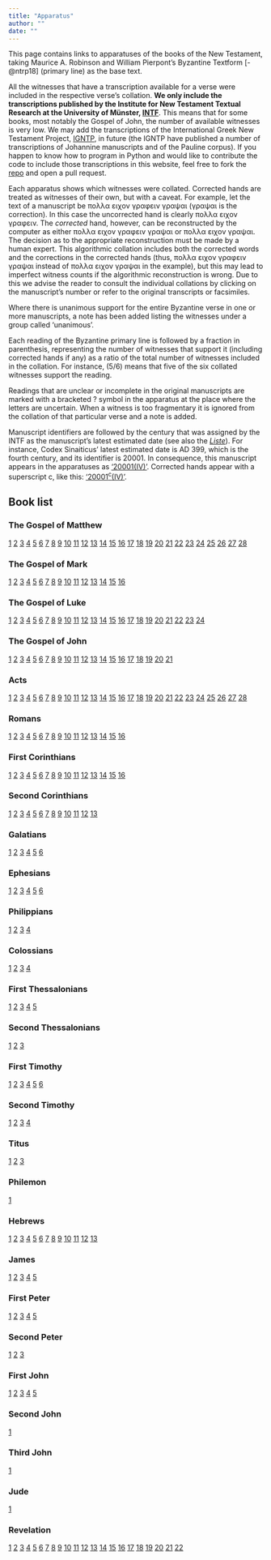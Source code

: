 ```yaml
---
title: "Apparatus"
author: ""
date: ""
---
```


This page contains links to apparatuses of the books of the New Testament, taking Maurice A. Robinson and William Pierpont's Byzantine Textform [-@ntrp18] (primary line) as the base text.

All the witnesses that have a transcription available for a verse were included in the respective verse's collation. **We only include the transcriptions published by the Institute for New Testament Textual Research at the University of Münster, [INTF](https://ntvmr.uni-muenster.de/)**. This means that for some books, most notably the Gospel of John, the number of available witnesses is very low. We may add the transcriptions of the International Greek New Testament Project, [IGNTP](https://itseeweb.cal.bham.ac.uk/igntp/transcriptions.html), in future (the IGNTP have published a number of transcriptions of Johannine manuscripts and of the Pauline corpus). If you happen to know how to program in Python and would like to contribute the code to include those transcriptions in this website, feel free to fork the [repo](https://github.com/normansimonr/gntcollations) and open a pull request.

Each apparatus shows which witnesses were collated. Corrected hands are treated as witnesses of their own, but with a caveat. For example, let the text of a manuscript be πολλα ειχον γραφειν [γραψαι]{.corr} (γραψαι is the correction). In this case the uncorrected hand is clearly πολλα ειχον γραφειν. The *corrected* hand, however, can be reconstructed by the computer as either πολλα ειχον γραφειν γραψαι or πολλα ειχον γραψαι. The decision as to the appropriate reconstruction must be made by a human expert. This algorithmic collation includes both the corrected words and the corrections in the corrected hands (thus, πολλα ειχον γραφειν γραψαι instead of πολλα ειχον γραψαι in the example), but this may lead to imperfect witness counts if the algorithmic reconstruction is wrong. Due to this we advise the reader to consult the individual collations by clicking on the manuscript's number or refer to the original transcripts or facsimiles.

Where there is unanimous support for the entire Byzantine verse in one or more manuscripts, a note has been added listing the witnesses under a group called 'unanimous'.

Each reading of the Byzantine primary line is followed by a fraction in parenthesis, representing the number of witnesses that support it (including corrected hands if any) as a ratio of the total number of witnesses included in the collation. For instance, (5/6) means that five of the six collated witnesses support the reading.

Readings that are unclear or incomplete in the original manuscripts are marked with a bracketed ? symbol in the apparatus at the place where the letters are uncertain. When a witness is too fragmentary it is ignored from the collation of that particular verse and a note is added.

Manuscript identifiers are followed by the century that was assigned by the INTF as the manuscript's latest estimated date (see also the [*Liste*](liste.qmd)). For instance, Codex Sinaiticus' latest estimated date is AD 399, which is the fourth century, and its identifier is 20001. In consequence, this manuscript appears in the apparatuses as ['20001(IV)'](collations/20001.qmd). Corrected hands appear with a superscript c, like this: ['20001^c^(IV)'](collations/20001.qmd).

## Book list

### The Gospel of Matthew

 [1](https://archive.org/details/gntcollations_apparatuses_byzantine/2.0.0/the_gospel_of_matthew/the_gospel_of_matthew_1.pdf) [2](https://archive.org/details/gntcollations_apparatuses_byzantine/2.0.0/the_gospel_of_matthew/the_gospel_of_matthew_2.pdf) [3](https://archive.org/details/gntcollations_apparatuses_byzantine/2.0.0/the_gospel_of_matthew/the_gospel_of_matthew_3.pdf) [4](https://archive.org/details/gntcollations_apparatuses_byzantine/2.0.0/the_gospel_of_matthew/the_gospel_of_matthew_4.pdf) [5](https://archive.org/details/gntcollations_apparatuses_byzantine/2.0.0/the_gospel_of_matthew/the_gospel_of_matthew_5.pdf) [6](https://archive.org/details/gntcollations_apparatuses_byzantine/2.0.0/the_gospel_of_matthew/the_gospel_of_matthew_6.pdf) [7](https://archive.org/details/gntcollations_apparatuses_byzantine/2.0.0/the_gospel_of_matthew/the_gospel_of_matthew_7.pdf) [8](https://archive.org/details/gntcollations_apparatuses_byzantine/2.0.0/the_gospel_of_matthew/the_gospel_of_matthew_8.pdf) [9](https://archive.org/details/gntcollations_apparatuses_byzantine/2.0.0/the_gospel_of_matthew/the_gospel_of_matthew_9.pdf) [10](https://archive.org/details/gntcollations_apparatuses_byzantine/2.0.0/the_gospel_of_matthew/the_gospel_of_matthew_10.pdf) [11](https://archive.org/details/gntcollations_apparatuses_byzantine/2.0.0/the_gospel_of_matthew/the_gospel_of_matthew_11.pdf) [12](https://archive.org/details/gntcollations_apparatuses_byzantine/2.0.0/the_gospel_of_matthew/the_gospel_of_matthew_12.pdf) [13](https://archive.org/details/gntcollations_apparatuses_byzantine/2.0.0/the_gospel_of_matthew/the_gospel_of_matthew_13.pdf) [14](https://archive.org/details/gntcollations_apparatuses_byzantine/2.0.0/the_gospel_of_matthew/the_gospel_of_matthew_14.pdf) [15](https://archive.org/details/gntcollations_apparatuses_byzantine/2.0.0/the_gospel_of_matthew/the_gospel_of_matthew_15.pdf) [16](https://archive.org/details/gntcollations_apparatuses_byzantine/2.0.0/the_gospel_of_matthew/the_gospel_of_matthew_16.pdf) [17](https://archive.org/details/gntcollations_apparatuses_byzantine/2.0.0/the_gospel_of_matthew/the_gospel_of_matthew_17.pdf) [18](https://archive.org/details/gntcollations_apparatuses_byzantine/2.0.0/the_gospel_of_matthew/the_gospel_of_matthew_18.pdf) [19](https://archive.org/details/gntcollations_apparatuses_byzantine/2.0.0/the_gospel_of_matthew/the_gospel_of_matthew_19.pdf) [20](https://archive.org/details/gntcollations_apparatuses_byzantine/2.0.0/the_gospel_of_matthew/the_gospel_of_matthew_20.pdf) [21](https://archive.org/details/gntcollations_apparatuses_byzantine/2.0.0/the_gospel_of_matthew/the_gospel_of_matthew_21.pdf) [22](https://archive.org/details/gntcollations_apparatuses_byzantine/2.0.0/the_gospel_of_matthew/the_gospel_of_matthew_22.pdf) [23](https://archive.org/details/gntcollations_apparatuses_byzantine/2.0.0/the_gospel_of_matthew/the_gospel_of_matthew_23.pdf) [24](https://archive.org/details/gntcollations_apparatuses_byzantine/2.0.0/the_gospel_of_matthew/the_gospel_of_matthew_24.pdf) [25](https://archive.org/details/gntcollations_apparatuses_byzantine/2.0.0/the_gospel_of_matthew/the_gospel_of_matthew_25.pdf) [26](https://archive.org/details/gntcollations_apparatuses_byzantine/2.0.0/the_gospel_of_matthew/the_gospel_of_matthew_26.pdf) [27](https://archive.org/details/gntcollations_apparatuses_byzantine/2.0.0/the_gospel_of_matthew/the_gospel_of_matthew_27.pdf) [28](https://archive.org/details/gntcollations_apparatuses_byzantine/2.0.0/the_gospel_of_matthew/the_gospel_of_matthew_28.pdf)


### The Gospel of Mark

 [1](https://archive.org/details/gntcollations_apparatuses_byzantine/2.0.0/the_gospel_of_mark/the_gospel_of_mark_1.pdf) [2](https://archive.org/details/gntcollations_apparatuses_byzantine/2.0.0/the_gospel_of_mark/the_gospel_of_mark_2.pdf) [3](https://archive.org/details/gntcollations_apparatuses_byzantine/2.0.0/the_gospel_of_mark/the_gospel_of_mark_3.pdf) [4](https://archive.org/details/gntcollations_apparatuses_byzantine/2.0.0/the_gospel_of_mark/the_gospel_of_mark_4.pdf) [5](https://archive.org/details/gntcollations_apparatuses_byzantine/2.0.0/the_gospel_of_mark/the_gospel_of_mark_5.pdf) [6](https://archive.org/details/gntcollations_apparatuses_byzantine/2.0.0/the_gospel_of_mark/the_gospel_of_mark_6.pdf) [7](https://archive.org/details/gntcollations_apparatuses_byzantine/2.0.0/the_gospel_of_mark/the_gospel_of_mark_7.pdf) [8](https://archive.org/details/gntcollations_apparatuses_byzantine/2.0.0/the_gospel_of_mark/the_gospel_of_mark_8.pdf) [9](https://archive.org/details/gntcollations_apparatuses_byzantine/2.0.0/the_gospel_of_mark/the_gospel_of_mark_9.pdf) [10](https://archive.org/details/gntcollations_apparatuses_byzantine/2.0.0/the_gospel_of_mark/the_gospel_of_mark_10.pdf) [11](https://archive.org/details/gntcollations_apparatuses_byzantine/2.0.0/the_gospel_of_mark/the_gospel_of_mark_11.pdf) [12](https://archive.org/details/gntcollations_apparatuses_byzantine/2.0.0/the_gospel_of_mark/the_gospel_of_mark_12.pdf) [13](https://archive.org/details/gntcollations_apparatuses_byzantine/2.0.0/the_gospel_of_mark/the_gospel_of_mark_13.pdf) [14](https://archive.org/details/gntcollations_apparatuses_byzantine/2.0.0/the_gospel_of_mark/the_gospel_of_mark_14.pdf) [15](https://archive.org/details/gntcollations_apparatuses_byzantine/2.0.0/the_gospel_of_mark/the_gospel_of_mark_15.pdf) [16](https://archive.org/details/gntcollations_apparatuses_byzantine/2.0.0/the_gospel_of_mark/the_gospel_of_mark_16.pdf)


### The Gospel of Luke

 [1](https://archive.org/details/gntcollations_apparatuses_byzantine/2.0.0/the_gospel_of_luke/the_gospel_of_luke_1.pdf) [2](https://archive.org/details/gntcollations_apparatuses_byzantine/2.0.0/the_gospel_of_luke/the_gospel_of_luke_2.pdf) [3](https://archive.org/details/gntcollations_apparatuses_byzantine/2.0.0/the_gospel_of_luke/the_gospel_of_luke_3.pdf) [4](https://archive.org/details/gntcollations_apparatuses_byzantine/2.0.0/the_gospel_of_luke/the_gospel_of_luke_4.pdf) [5](https://archive.org/details/gntcollations_apparatuses_byzantine/2.0.0/the_gospel_of_luke/the_gospel_of_luke_5.pdf) [6](https://archive.org/details/gntcollations_apparatuses_byzantine/2.0.0/the_gospel_of_luke/the_gospel_of_luke_6.pdf) [7](https://archive.org/details/gntcollations_apparatuses_byzantine/2.0.0/the_gospel_of_luke/the_gospel_of_luke_7.pdf) [8](https://archive.org/details/gntcollations_apparatuses_byzantine/2.0.0/the_gospel_of_luke/the_gospel_of_luke_8.pdf) [9](https://archive.org/details/gntcollations_apparatuses_byzantine/2.0.0/the_gospel_of_luke/the_gospel_of_luke_9.pdf) [10](https://archive.org/details/gntcollations_apparatuses_byzantine/2.0.0/the_gospel_of_luke/the_gospel_of_luke_10.pdf) [11](https://archive.org/details/gntcollations_apparatuses_byzantine/2.0.0/the_gospel_of_luke/the_gospel_of_luke_11.pdf) [12](https://archive.org/details/gntcollations_apparatuses_byzantine/2.0.0/the_gospel_of_luke/the_gospel_of_luke_12.pdf) [13](https://archive.org/details/gntcollations_apparatuses_byzantine/2.0.0/the_gospel_of_luke/the_gospel_of_luke_13.pdf) [14](https://archive.org/details/gntcollations_apparatuses_byzantine/2.0.0/the_gospel_of_luke/the_gospel_of_luke_14.pdf) [15](https://archive.org/details/gntcollations_apparatuses_byzantine/2.0.0/the_gospel_of_luke/the_gospel_of_luke_15.pdf) [16](https://archive.org/details/gntcollations_apparatuses_byzantine/2.0.0/the_gospel_of_luke/the_gospel_of_luke_16.pdf) [17](https://archive.org/details/gntcollations_apparatuses_byzantine/2.0.0/the_gospel_of_luke/the_gospel_of_luke_17.pdf) [18](https://archive.org/details/gntcollations_apparatuses_byzantine/2.0.0/the_gospel_of_luke/the_gospel_of_luke_18.pdf) [19](https://archive.org/details/gntcollations_apparatuses_byzantine/2.0.0/the_gospel_of_luke/the_gospel_of_luke_19.pdf) [20](https://archive.org/details/gntcollations_apparatuses_byzantine/2.0.0/the_gospel_of_luke/the_gospel_of_luke_20.pdf) [21](https://archive.org/details/gntcollations_apparatuses_byzantine/2.0.0/the_gospel_of_luke/the_gospel_of_luke_21.pdf) [22](https://archive.org/details/gntcollations_apparatuses_byzantine/2.0.0/the_gospel_of_luke/the_gospel_of_luke_22.pdf) [23](https://archive.org/details/gntcollations_apparatuses_byzantine/2.0.0/the_gospel_of_luke/the_gospel_of_luke_23.pdf) [24](https://archive.org/details/gntcollations_apparatuses_byzantine/2.0.0/the_gospel_of_luke/the_gospel_of_luke_24.pdf)


### The Gospel of John

 [1](https://archive.org/details/gntcollations_apparatuses_byzantine/2.0.0/the_gospel_of_john/the_gospel_of_john_1.pdf) [2](https://archive.org/details/gntcollations_apparatuses_byzantine/2.0.0/the_gospel_of_john/the_gospel_of_john_2.pdf) [3](https://archive.org/details/gntcollations_apparatuses_byzantine/2.0.0/the_gospel_of_john/the_gospel_of_john_3.pdf) [4](https://archive.org/details/gntcollations_apparatuses_byzantine/2.0.0/the_gospel_of_john/the_gospel_of_john_4.pdf) [5](https://archive.org/details/gntcollations_apparatuses_byzantine/2.0.0/the_gospel_of_john/the_gospel_of_john_5.pdf) [6](https://archive.org/details/gntcollations_apparatuses_byzantine/2.0.0/the_gospel_of_john/the_gospel_of_john_6.pdf) [7](https://archive.org/details/gntcollations_apparatuses_byzantine/2.0.0/the_gospel_of_john/the_gospel_of_john_7.pdf) [8](https://archive.org/details/gntcollations_apparatuses_byzantine/2.0.0/the_gospel_of_john/the_gospel_of_john_8.pdf) [9](https://archive.org/details/gntcollations_apparatuses_byzantine/2.0.0/the_gospel_of_john/the_gospel_of_john_9.pdf) [10](https://archive.org/details/gntcollations_apparatuses_byzantine/2.0.0/the_gospel_of_john/the_gospel_of_john_10.pdf) [11](https://archive.org/details/gntcollations_apparatuses_byzantine/2.0.0/the_gospel_of_john/the_gospel_of_john_11.pdf) [12](https://archive.org/details/gntcollations_apparatuses_byzantine/2.0.0/the_gospel_of_john/the_gospel_of_john_12.pdf) [13](https://archive.org/details/gntcollations_apparatuses_byzantine/2.0.0/the_gospel_of_john/the_gospel_of_john_13.pdf) [14](https://archive.org/details/gntcollations_apparatuses_byzantine/2.0.0/the_gospel_of_john/the_gospel_of_john_14.pdf) [15](https://archive.org/details/gntcollations_apparatuses_byzantine/2.0.0/the_gospel_of_john/the_gospel_of_john_15.pdf) [16](https://archive.org/details/gntcollations_apparatuses_byzantine/2.0.0/the_gospel_of_john/the_gospel_of_john_16.pdf) [17](https://archive.org/details/gntcollations_apparatuses_byzantine/2.0.0/the_gospel_of_john/the_gospel_of_john_17.pdf) [18](https://archive.org/details/gntcollations_apparatuses_byzantine/2.0.0/the_gospel_of_john/the_gospel_of_john_18.pdf) [19](https://archive.org/details/gntcollations_apparatuses_byzantine/2.0.0/the_gospel_of_john/the_gospel_of_john_19.pdf) [20](https://archive.org/details/gntcollations_apparatuses_byzantine/2.0.0/the_gospel_of_john/the_gospel_of_john_20.pdf) [21](https://archive.org/details/gntcollations_apparatuses_byzantine/2.0.0/the_gospel_of_john/the_gospel_of_john_21.pdf)


### Acts

 [1](https://archive.org/details/gntcollations_apparatuses_byzantine/2.0.0/acts/acts_1.pdf) [2](https://archive.org/details/gntcollations_apparatuses_byzantine/2.0.0/acts/acts_2.pdf) [3](https://archive.org/details/gntcollations_apparatuses_byzantine/2.0.0/acts/acts_3.pdf) [4](https://archive.org/details/gntcollations_apparatuses_byzantine/2.0.0/acts/acts_4.pdf) [5](https://archive.org/details/gntcollations_apparatuses_byzantine/2.0.0/acts/acts_5.pdf) [6](https://archive.org/details/gntcollations_apparatuses_byzantine/2.0.0/acts/acts_6.pdf) [7](https://archive.org/details/gntcollations_apparatuses_byzantine/2.0.0/acts/acts_7.pdf) [8](https://archive.org/details/gntcollations_apparatuses_byzantine/2.0.0/acts/acts_8.pdf) [9](https://archive.org/details/gntcollations_apparatuses_byzantine/2.0.0/acts/acts_9.pdf) [10](https://archive.org/details/gntcollations_apparatuses_byzantine/2.0.0/acts/acts_10.pdf) [11](https://archive.org/details/gntcollations_apparatuses_byzantine/2.0.0/acts/acts_11.pdf) [12](https://archive.org/details/gntcollations_apparatuses_byzantine/2.0.0/acts/acts_12.pdf) [13](https://archive.org/details/gntcollations_apparatuses_byzantine/2.0.0/acts/acts_13.pdf) [14](https://archive.org/details/gntcollations_apparatuses_byzantine/2.0.0/acts/acts_14.pdf) [15](https://archive.org/details/gntcollations_apparatuses_byzantine/2.0.0/acts/acts_15.pdf) [16](https://archive.org/details/gntcollations_apparatuses_byzantine/2.0.0/acts/acts_16.pdf) [17](https://archive.org/details/gntcollations_apparatuses_byzantine/2.0.0/acts/acts_17.pdf) [18](https://archive.org/details/gntcollations_apparatuses_byzantine/2.0.0/acts/acts_18.pdf) [19](https://archive.org/details/gntcollations_apparatuses_byzantine/2.0.0/acts/acts_19.pdf) [20](https://archive.org/details/gntcollations_apparatuses_byzantine/2.0.0/acts/acts_20.pdf) [21](https://archive.org/details/gntcollations_apparatuses_byzantine/2.0.0/acts/acts_21.pdf) [22](https://archive.org/details/gntcollations_apparatuses_byzantine/2.0.0/acts/acts_22.pdf) [23](https://archive.org/details/gntcollations_apparatuses_byzantine/2.0.0/acts/acts_23.pdf) [24](https://archive.org/details/gntcollations_apparatuses_byzantine/2.0.0/acts/acts_24.pdf) [25](https://archive.org/details/gntcollations_apparatuses_byzantine/2.0.0/acts/acts_25.pdf) [26](https://archive.org/details/gntcollations_apparatuses_byzantine/2.0.0/acts/acts_26.pdf) [27](https://archive.org/details/gntcollations_apparatuses_byzantine/2.0.0/acts/acts_27.pdf) [28](https://archive.org/details/gntcollations_apparatuses_byzantine/2.0.0/acts/acts_28.pdf)


### Romans

 [1](https://archive.org/details/gntcollations_apparatuses_byzantine/2.0.0/romans/romans_1.pdf) [2](https://archive.org/details/gntcollations_apparatuses_byzantine/2.0.0/romans/romans_2.pdf) [3](https://archive.org/details/gntcollations_apparatuses_byzantine/2.0.0/romans/romans_3.pdf) [4](https://archive.org/details/gntcollations_apparatuses_byzantine/2.0.0/romans/romans_4.pdf) [5](https://archive.org/details/gntcollations_apparatuses_byzantine/2.0.0/romans/romans_5.pdf) [6](https://archive.org/details/gntcollations_apparatuses_byzantine/2.0.0/romans/romans_6.pdf) [7](https://archive.org/details/gntcollations_apparatuses_byzantine/2.0.0/romans/romans_7.pdf) [8](https://archive.org/details/gntcollations_apparatuses_byzantine/2.0.0/romans/romans_8.pdf) [9](https://archive.org/details/gntcollations_apparatuses_byzantine/2.0.0/romans/romans_9.pdf) [10](https://archive.org/details/gntcollations_apparatuses_byzantine/2.0.0/romans/romans_10.pdf) [11](https://archive.org/details/gntcollations_apparatuses_byzantine/2.0.0/romans/romans_11.pdf) [12](https://archive.org/details/gntcollations_apparatuses_byzantine/2.0.0/romans/romans_12.pdf) [13](https://archive.org/details/gntcollations_apparatuses_byzantine/2.0.0/romans/romans_13.pdf) [14](https://archive.org/details/gntcollations_apparatuses_byzantine/2.0.0/romans/romans_14.pdf) [15](https://archive.org/details/gntcollations_apparatuses_byzantine/2.0.0/romans/romans_15.pdf) [16](https://archive.org/details/gntcollations_apparatuses_byzantine/2.0.0/romans/romans_16.pdf)


### First Corinthians

 [1](https://archive.org/details/gntcollations_apparatuses_byzantine/2.0.0/first_corinthians/first_corinthians_1.pdf) [2](https://archive.org/details/gntcollations_apparatuses_byzantine/2.0.0/first_corinthians/first_corinthians_2.pdf) [3](https://archive.org/details/gntcollations_apparatuses_byzantine/2.0.0/first_corinthians/first_corinthians_3.pdf) [4](https://archive.org/details/gntcollations_apparatuses_byzantine/2.0.0/first_corinthians/first_corinthians_4.pdf) [5](https://archive.org/details/gntcollations_apparatuses_byzantine/2.0.0/first_corinthians/first_corinthians_5.pdf) [6](https://archive.org/details/gntcollations_apparatuses_byzantine/2.0.0/first_corinthians/first_corinthians_6.pdf) [7](https://archive.org/details/gntcollations_apparatuses_byzantine/2.0.0/first_corinthians/first_corinthians_7.pdf) [8](https://archive.org/details/gntcollations_apparatuses_byzantine/2.0.0/first_corinthians/first_corinthians_8.pdf) [9](https://archive.org/details/gntcollations_apparatuses_byzantine/2.0.0/first_corinthians/first_corinthians_9.pdf) [10](https://archive.org/details/gntcollations_apparatuses_byzantine/2.0.0/first_corinthians/first_corinthians_10.pdf) [11](https://archive.org/details/gntcollations_apparatuses_byzantine/2.0.0/first_corinthians/first_corinthians_11.pdf) [12](https://archive.org/details/gntcollations_apparatuses_byzantine/2.0.0/first_corinthians/first_corinthians_12.pdf) [13](https://archive.org/details/gntcollations_apparatuses_byzantine/2.0.0/first_corinthians/first_corinthians_13.pdf) [14](https://archive.org/details/gntcollations_apparatuses_byzantine/2.0.0/first_corinthians/first_corinthians_14.pdf) [15](https://archive.org/details/gntcollations_apparatuses_byzantine/2.0.0/first_corinthians/first_corinthians_15.pdf) [16](https://archive.org/details/gntcollations_apparatuses_byzantine/2.0.0/first_corinthians/first_corinthians_16.pdf)


### Second Corinthians

 [1](https://archive.org/details/gntcollations_apparatuses_byzantine/2.0.0/second_corinthians/second_corinthians_1.pdf) [2](https://archive.org/details/gntcollations_apparatuses_byzantine/2.0.0/second_corinthians/second_corinthians_2.pdf) [3](https://archive.org/details/gntcollations_apparatuses_byzantine/2.0.0/second_corinthians/second_corinthians_3.pdf) [4](https://archive.org/details/gntcollations_apparatuses_byzantine/2.0.0/second_corinthians/second_corinthians_4.pdf) [5](https://archive.org/details/gntcollations_apparatuses_byzantine/2.0.0/second_corinthians/second_corinthians_5.pdf) [6](https://archive.org/details/gntcollations_apparatuses_byzantine/2.0.0/second_corinthians/second_corinthians_6.pdf) [7](https://archive.org/details/gntcollations_apparatuses_byzantine/2.0.0/second_corinthians/second_corinthians_7.pdf) [8](https://archive.org/details/gntcollations_apparatuses_byzantine/2.0.0/second_corinthians/second_corinthians_8.pdf) [9](https://archive.org/details/gntcollations_apparatuses_byzantine/2.0.0/second_corinthians/second_corinthians_9.pdf) [10](https://archive.org/details/gntcollations_apparatuses_byzantine/2.0.0/second_corinthians/second_corinthians_10.pdf) [11](https://archive.org/details/gntcollations_apparatuses_byzantine/2.0.0/second_corinthians/second_corinthians_11.pdf) [12](https://archive.org/details/gntcollations_apparatuses_byzantine/2.0.0/second_corinthians/second_corinthians_12.pdf) [13](https://archive.org/details/gntcollations_apparatuses_byzantine/2.0.0/second_corinthians/second_corinthians_13.pdf)


### Galatians

 [1](https://archive.org/details/gntcollations_apparatuses_byzantine/2.0.0/galatians/galatians_1.pdf) [2](https://archive.org/details/gntcollations_apparatuses_byzantine/2.0.0/galatians/galatians_2.pdf) [3](https://archive.org/details/gntcollations_apparatuses_byzantine/2.0.0/galatians/galatians_3.pdf) [4](https://archive.org/details/gntcollations_apparatuses_byzantine/2.0.0/galatians/galatians_4.pdf) [5](https://archive.org/details/gntcollations_apparatuses_byzantine/2.0.0/galatians/galatians_5.pdf) [6](https://archive.org/details/gntcollations_apparatuses_byzantine/2.0.0/galatians/galatians_6.pdf)


### Ephesians

 [1](https://archive.org/details/gntcollations_apparatuses_byzantine/2.0.0/ephesians/ephesians_1.pdf) [2](https://archive.org/details/gntcollations_apparatuses_byzantine/2.0.0/ephesians/ephesians_2.pdf) [3](https://archive.org/details/gntcollations_apparatuses_byzantine/2.0.0/ephesians/ephesians_3.pdf) [4](https://archive.org/details/gntcollations_apparatuses_byzantine/2.0.0/ephesians/ephesians_4.pdf) [5](https://archive.org/details/gntcollations_apparatuses_byzantine/2.0.0/ephesians/ephesians_5.pdf) [6](https://archive.org/details/gntcollations_apparatuses_byzantine/2.0.0/ephesians/ephesians_6.pdf)


### Philippians

 [1](https://archive.org/details/gntcollations_apparatuses_byzantine/2.0.0/philippians/philippians_1.pdf) [2](https://archive.org/details/gntcollations_apparatuses_byzantine/2.0.0/philippians/philippians_2.pdf) [3](https://archive.org/details/gntcollations_apparatuses_byzantine/2.0.0/philippians/philippians_3.pdf) [4](https://archive.org/details/gntcollations_apparatuses_byzantine/2.0.0/philippians/philippians_4.pdf)


### Colossians

 [1](https://archive.org/details/gntcollations_apparatuses_byzantine/2.0.0/colossians/colossians_1.pdf) [2](https://archive.org/details/gntcollations_apparatuses_byzantine/2.0.0/colossians/colossians_2.pdf) [3](https://archive.org/details/gntcollations_apparatuses_byzantine/2.0.0/colossians/colossians_3.pdf) [4](https://archive.org/details/gntcollations_apparatuses_byzantine/2.0.0/colossians/colossians_4.pdf)


### First Thessalonians

 [1](https://archive.org/details/gntcollations_apparatuses_byzantine/2.0.0/first_thessalonians/first_thessalonians_1.pdf) [2](https://archive.org/details/gntcollations_apparatuses_byzantine/2.0.0/first_thessalonians/first_thessalonians_2.pdf) [3](https://archive.org/details/gntcollations_apparatuses_byzantine/2.0.0/first_thessalonians/first_thessalonians_3.pdf) [4](https://archive.org/details/gntcollations_apparatuses_byzantine/2.0.0/first_thessalonians/first_thessalonians_4.pdf) [5](https://archive.org/details/gntcollations_apparatuses_byzantine/2.0.0/first_thessalonians/first_thessalonians_5.pdf)


### Second Thessalonians

 [1](https://archive.org/details/gntcollations_apparatuses_byzantine/2.0.0/second_thessalonians/second_thessalonians_1.pdf) [2](https://archive.org/details/gntcollations_apparatuses_byzantine/2.0.0/second_thessalonians/second_thessalonians_2.pdf) [3](https://archive.org/details/gntcollations_apparatuses_byzantine/2.0.0/second_thessalonians/second_thessalonians_3.pdf)


### First Timothy

 [1](https://archive.org/details/gntcollations_apparatuses_byzantine/2.0.0/first_timothy/first_timothy_1.pdf) [2](https://archive.org/details/gntcollations_apparatuses_byzantine/2.0.0/first_timothy/first_timothy_2.pdf) [3](https://archive.org/details/gntcollations_apparatuses_byzantine/2.0.0/first_timothy/first_timothy_3.pdf) [4](https://archive.org/details/gntcollations_apparatuses_byzantine/2.0.0/first_timothy/first_timothy_4.pdf) [5](https://archive.org/details/gntcollations_apparatuses_byzantine/2.0.0/first_timothy/first_timothy_5.pdf) [6](https://archive.org/details/gntcollations_apparatuses_byzantine/2.0.0/first_timothy/first_timothy_6.pdf)


### Second Timothy

 [1](https://archive.org/details/gntcollations_apparatuses_byzantine/2.0.0/second_timothy/second_timothy_1.pdf) [2](https://archive.org/details/gntcollations_apparatuses_byzantine/2.0.0/second_timothy/second_timothy_2.pdf) [3](https://archive.org/details/gntcollations_apparatuses_byzantine/2.0.0/second_timothy/second_timothy_3.pdf) [4](https://archive.org/details/gntcollations_apparatuses_byzantine/2.0.0/second_timothy/second_timothy_4.pdf)


### Titus

 [1](https://archive.org/details/gntcollations_apparatuses_byzantine/2.0.0/titus/titus_1.pdf) [2](https://archive.org/details/gntcollations_apparatuses_byzantine/2.0.0/titus/titus_2.pdf) [3](https://archive.org/details/gntcollations_apparatuses_byzantine/2.0.0/titus/titus_3.pdf)


### Philemon

 [1](https://archive.org/details/gntcollations_apparatuses_byzantine/2.0.0/philemon/philemon_1.pdf)


### Hebrews

 [1](https://archive.org/details/gntcollations_apparatuses_byzantine/2.0.0/hebrews/hebrews_1.pdf) [2](https://archive.org/details/gntcollations_apparatuses_byzantine/2.0.0/hebrews/hebrews_2.pdf) [3](https://archive.org/details/gntcollations_apparatuses_byzantine/2.0.0/hebrews/hebrews_3.pdf) [4](https://archive.org/details/gntcollations_apparatuses_byzantine/2.0.0/hebrews/hebrews_4.pdf) [5](https://archive.org/details/gntcollations_apparatuses_byzantine/2.0.0/hebrews/hebrews_5.pdf) [6](https://archive.org/details/gntcollations_apparatuses_byzantine/2.0.0/hebrews/hebrews_6.pdf) [7](https://archive.org/details/gntcollations_apparatuses_byzantine/2.0.0/hebrews/hebrews_7.pdf) [8](https://archive.org/details/gntcollations_apparatuses_byzantine/2.0.0/hebrews/hebrews_8.pdf) [9](https://archive.org/details/gntcollations_apparatuses_byzantine/2.0.0/hebrews/hebrews_9.pdf) [10](https://archive.org/details/gntcollations_apparatuses_byzantine/2.0.0/hebrews/hebrews_10.pdf) [11](https://archive.org/details/gntcollations_apparatuses_byzantine/2.0.0/hebrews/hebrews_11.pdf) [12](https://archive.org/details/gntcollations_apparatuses_byzantine/2.0.0/hebrews/hebrews_12.pdf) [13](https://archive.org/details/gntcollations_apparatuses_byzantine/2.0.0/hebrews/hebrews_13.pdf)


### James

 [1](https://archive.org/details/gntcollations_apparatuses_byzantine/2.0.0/james/james_1.pdf) [2](https://archive.org/details/gntcollations_apparatuses_byzantine/2.0.0/james/james_2.pdf) [3](https://archive.org/details/gntcollations_apparatuses_byzantine/2.0.0/james/james_3.pdf) [4](https://archive.org/details/gntcollations_apparatuses_byzantine/2.0.0/james/james_4.pdf) [5](https://archive.org/details/gntcollations_apparatuses_byzantine/2.0.0/james/james_5.pdf)


### First Peter

 [1](https://archive.org/details/gntcollations_apparatuses_byzantine/2.0.0/first_peter/first_peter_1.pdf) [2](https://archive.org/details/gntcollations_apparatuses_byzantine/2.0.0/first_peter/first_peter_2.pdf) [3](https://archive.org/details/gntcollations_apparatuses_byzantine/2.0.0/first_peter/first_peter_3.pdf) [4](https://archive.org/details/gntcollations_apparatuses_byzantine/2.0.0/first_peter/first_peter_4.pdf) [5](https://archive.org/details/gntcollations_apparatuses_byzantine/2.0.0/first_peter/first_peter_5.pdf)


### Second Peter

 [1](https://archive.org/details/gntcollations_apparatuses_byzantine/2.0.0/second_peter/second_peter_1.pdf) [2](https://archive.org/details/gntcollations_apparatuses_byzantine/2.0.0/second_peter/second_peter_2.pdf) [3](https://archive.org/details/gntcollations_apparatuses_byzantine/2.0.0/second_peter/second_peter_3.pdf)


### First John

 [1](https://archive.org/details/gntcollations_apparatuses_byzantine/2.0.0/first_john/first_john_1.pdf) [2](https://archive.org/details/gntcollations_apparatuses_byzantine/2.0.0/first_john/first_john_2.pdf) [3](https://archive.org/details/gntcollations_apparatuses_byzantine/2.0.0/first_john/first_john_3.pdf) [4](https://archive.org/details/gntcollations_apparatuses_byzantine/2.0.0/first_john/first_john_4.pdf) [5](https://archive.org/details/gntcollations_apparatuses_byzantine/2.0.0/first_john/first_john_5.pdf)


### Second John

 [1](https://archive.org/details/gntcollations_apparatuses_byzantine/2.0.0/second_john/second_john_1.pdf)


### Third John

 [1](https://archive.org/details/gntcollations_apparatuses_byzantine/2.0.0/third_john/third_john_1.pdf)


### Jude

 [1](https://archive.org/details/gntcollations_apparatuses_byzantine/2.0.0/jude/jude_1.pdf)


### Revelation

 [1](https://archive.org/details/gntcollations_apparatuses_byzantine/2.0.0/revelation/revelation_1.pdf) [2](https://archive.org/details/gntcollations_apparatuses_byzantine/2.0.0/revelation/revelation_2.pdf) [3](https://archive.org/details/gntcollations_apparatuses_byzantine/2.0.0/revelation/revelation_3.pdf) [4](https://archive.org/details/gntcollations_apparatuses_byzantine/2.0.0/revelation/revelation_4.pdf) [5](https://archive.org/details/gntcollations_apparatuses_byzantine/2.0.0/revelation/revelation_5.pdf) [6](https://archive.org/details/gntcollations_apparatuses_byzantine/2.0.0/revelation/revelation_6.pdf) [7](https://archive.org/details/gntcollations_apparatuses_byzantine/2.0.0/revelation/revelation_7.pdf) [8](https://archive.org/details/gntcollations_apparatuses_byzantine/2.0.0/revelation/revelation_8.pdf) [9](https://archive.org/details/gntcollations_apparatuses_byzantine/2.0.0/revelation/revelation_9.pdf) [10](https://archive.org/details/gntcollations_apparatuses_byzantine/2.0.0/revelation/revelation_10.pdf) [11](https://archive.org/details/gntcollations_apparatuses_byzantine/2.0.0/revelation/revelation_11.pdf) [12](https://archive.org/details/gntcollations_apparatuses_byzantine/2.0.0/revelation/revelation_12.pdf) [13](https://archive.org/details/gntcollations_apparatuses_byzantine/2.0.0/revelation/revelation_13.pdf) [14](https://archive.org/details/gntcollations_apparatuses_byzantine/2.0.0/revelation/revelation_14.pdf) [15](https://archive.org/details/gntcollations_apparatuses_byzantine/2.0.0/revelation/revelation_15.pdf) [16](https://archive.org/details/gntcollations_apparatuses_byzantine/2.0.0/revelation/revelation_16.pdf) [17](https://archive.org/details/gntcollations_apparatuses_byzantine/2.0.0/revelation/revelation_17.pdf) [18](https://archive.org/details/gntcollations_apparatuses_byzantine/2.0.0/revelation/revelation_18.pdf) [19](https://archive.org/details/gntcollations_apparatuses_byzantine/2.0.0/revelation/revelation_19.pdf) [20](https://archive.org/details/gntcollations_apparatuses_byzantine/2.0.0/revelation/revelation_20.pdf) [21](https://archive.org/details/gntcollations_apparatuses_byzantine/2.0.0/revelation/revelation_21.pdf) [22](https://archive.org/details/gntcollations_apparatuses_byzantine/2.0.0/revelation/revelation_22.pdf)

